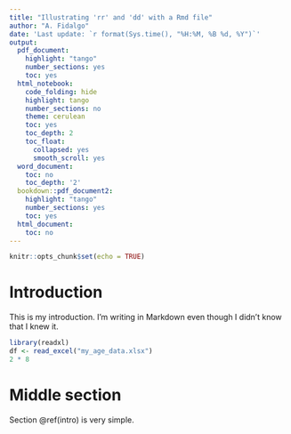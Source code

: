 ```yaml
---
title: "Illustrating 'rr' and 'dd' with a Rmd file"
author: "A. Fidalgo"
date: 'Last update: `r format(Sys.time(), "%H:%M, %B %d, %Y")`'
output:
  pdf_document:
    highlight: "tango"
    number_sections: yes
    toc: yes
  html_notebook:
    code_folding: hide
    highlight: tango
    number_sections: no
    theme: cerulean
    toc: yes
    toc_depth: 2
    toc_float:
      collapsed: yes
      smooth_scroll: yes
  word_document:
    toc: no
    toc_depth: '2'
  bookdown::pdf_document2:
    highlight: "tango"
    number_sections: yes
    toc: yes
  html_document:
    toc: no
---
```


```r
knitr::opts_chunk$set(echo = TRUE)
```


# Introduction {#intro}

This is my introduction. I'm writing in Markdown even though I didn't know that I knew it.

```r
library(readxl)
df <- read_excel("my_age_data.xlsx")
2 * 8
```



# Middle section

Section \@ref(intro) is very simple.



